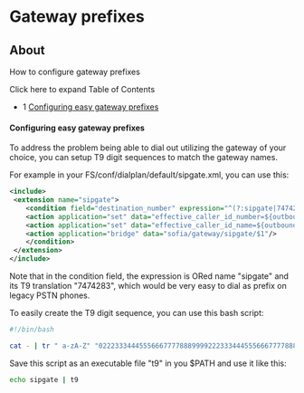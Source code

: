 
# Gateway prefixes 

 

## About

How to configure gateway prefixes

Click here to expand Table of Contents

* 1 [Configuring easy gateway prefixes](#configuring-easy-gateway-prefixes)

#### Configuring easy gateway prefixes

To address the problem being able to dial out utilizing the gateway of your choice, you can setup T9 digit sequences to match the gateway names.

For example in your FS/conf/dialplan/default/sipgate.xml, you can use this:

```xml
<include>
 <extension name="sipgate">
    <condition field="destination_number" expression="^(?:sipgate|7474283)(\d{3,11})$">
    <action application="set" data="effective_caller_id_number=${outbound_caller_id_number}"/>
    <action application="set" data="effective_caller_id_name=${outbound_caller_id_name}"/>
    <action application="bridge" data="sofia/gateway/sipgate/$1"/>
    </condition>
 </extension>
</include>
```

Note that in the condition field, the expression is ORed name "sipgate" and its T9 translation "7474283", which would be very easy to dial as prefix on legacy PSTN phones.

To easily create the T9 digit sequence, you can use this bash script:

```bash
#!/bin/bash

cat - | tr " a-zA-Z" "02223334445556667777888999922233344455566677778889999"
```

Save this script as an executable file "t9" in you $PATH and use it like this:

```bash
echo sipgate | t9
```

  

